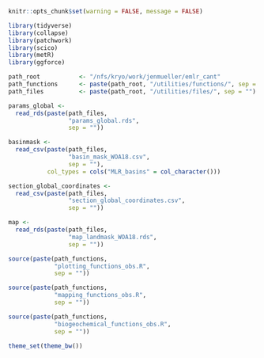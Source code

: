 
```r
knitr::opts_chunk$set(warning = FALSE, message = FALSE)
```

```r
library(tidyverse)
library(collapse)
library(patchwork)
library(scico)
library(metR)
library(ggforce)
```

```r
path_root           <- "/nfs/kryo/work/jenmueller/emlr_cant"
path_functions      <- paste(path_root, "/utilities/functions/", sep = "")
path_files          <- paste(path_root, "/utilities/files/", sep = "")
```

```r
params_global <-
  read_rds(paste(path_files,
                 "params_global.rds",
                 sep = ""))
```

```r
basinmask <-
  read_csv(paste(path_files,
                 "basin_mask_WOA18.csv",
                 sep = ""),
           col_types = cols("MLR_basins" = col_character()))

```

```r
section_global_coordinates <-
  read_csv(paste(path_files,
                 "section_global_coordinates.csv",
                 sep = ""))
```

```r
map <-
  read_rds(paste(path_files,
                 "map_landmask_WOA18.rds",
                 sep = ""))
```

```r

source(paste(path_functions,
             "plotting_functions_obs.R",
             sep = ""))

source(paste(path_functions,
             "mapping_functions_obs.R",
             sep = ""))

source(paste(path_functions,
             "biogeochemical_functions_obs.R",
             sep = ""))

```

```r
theme_set(theme_bw())
```
